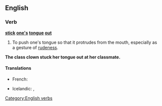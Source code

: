 ==English==

===Verb===
'''[[stick]] [[one]][['s]] [[tongue]] [[out]]'''

# To push one's tongue so that it protrudes from the mouth, especially as a gesture of [[rudeness]].
'''The class clown stuck her tongue out at her classmate.'''
====Translations====
{{trans-top|to push one's tongue out}}
* French: {{t+|fr|tirer la langue}}
{{trans-mid}}
* Icelandic: {{t+|is|ulla}}, {{t+|is|reka út úr sér tunguna}}
{{trans-bottom}}

[[Category:English verbs]]